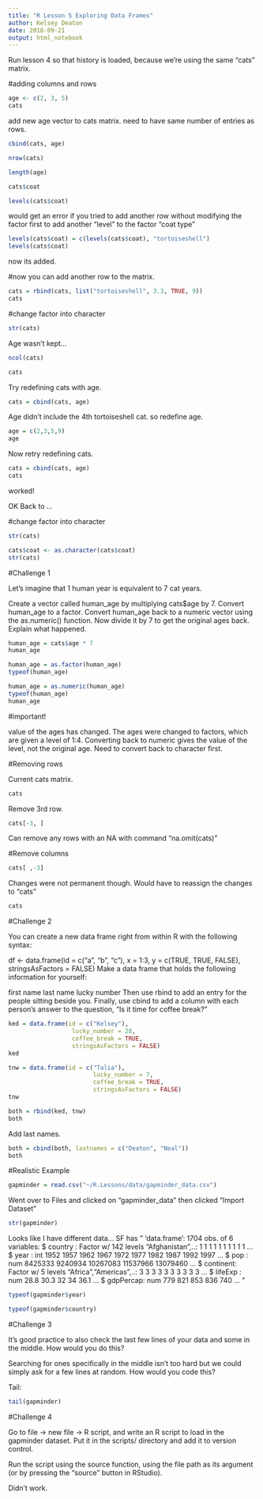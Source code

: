 ```yaml
---
title: "R Lesson 5 Exploring Data Frames"
author: Kelsey Deaton
date: 2018-09-21
output: html_notebook
---
```


Run lesson 4 so that history is loaded, because we're using the same "cats" matrix. 

#adding columns and rows

```r
age <- c(2, 3, 5)
cats
```

add new age vector to cats matrix. need to have same number of entries as rows.

```r
cbind(cats, age)
```

```r
nrow(cats)

length(age)
```

```r
cats$coat
```

```r
levels(cats$coat)
```

would get an error if you tried to add another row without modifying the factor first
to add another "level" to the factor "coat type" 

```r
levels(cats$coat) = c(levels(cats$coat), "tortoiseshell")
levels(cats$coat)
```

now its added. 

#now you can add another row to the matrix. 

```r
cats = rbind(cats, list("tortoiseshell", 3.3, TRUE, 9))
cats
```

#change factor into character

```r
str(cats)
```

Age wasn't kept...

```r
ncol(cats)
```

```r
cats
```

Try redefining cats with age. 

```r
cats = cbind(cats, age)
```

Age didn't include the 4th tortoiseshell cat. so redefine age. 

```r
age = c(2,3,5,9)
age
```

Now retry redefining cats. 

```r
cats = cbind(cats, age)
cats
```

worked!

OK Back to ...

#change factor into character

```r
str(cats)
```

```r
cats$coat <- as.character(cats$coat)
str(cats)
```

#Challenge 1

Let’s imagine that 1 human year is equivalent to 7 cat years.

Create a vector called human_age by multiplying cats$age by 7.
Convert human_age to a factor.
Convert human_age back to a numeric vector using the as.numeric() function. Now divide it by 7 to get the original ages back. Explain what happened.


```r
human_age = cats$age * 7
human_age
```

```r
human_age = as.factor(human_age)
typeof(human_age)
```

```r
human_age = as.numeric(human_age)
typeof(human_age)
human_age
```

#important!

value of the ages has changed. The ages were changed to factors, which are given a level of 1:4. Converting back to numeric gives the value of the level, not the original age. Need to convert back to character first. 

#Removing rows

Current cats matrix. 

```r
cats
```

Remove 3rd row. 

```r
cats[-3, ]
```

Can remove any rows with an NA with command "na.omit(cats)"

#Remove columns

```r
cats[ ,-3]
```

Changes were not permanent though. Would have to reassign the changes to "cats"

```r
cats
```


#Challenge 2

You can create a new data frame right from within R with the following syntax:

df <- data.frame(id = c("a", "b", "c"),
                 x = 1:3,
                 y = c(TRUE, TRUE, FALSE),
                 stringsAsFactors = FALSE)
Make a data frame that holds the following information for yourself:

first name
last name
lucky number
Then use rbind to add an entry for the people sitting beside you. Finally, use cbind to add a column with each person’s answer to the question, “Is it time for coffee break?”


```r
ked = data.frame(id = c("Kelsey"),
                  lucky_number = 28,
                  coffee_break = TRUE,
                  stringsAsFactors = FALSE)
ked
```

```r
tnw = data.frame(id = c("Talia"),
                        lucky_number = 7,
                        coffee_break = TRUE, 
                        stringsAsFactors = FALSE)
tnw
```

```r
both = rbind(ked, tnw)
both
```

Add last names.

```r
both = cbind(both, lastnames = c("Deaton", "Neal"))
both
```

#Realistic Example

```r
gapminder = read.csv("~/R.Lessons/data/gapminder_data.csv")
```

Went over to Files and clicked on "gapminder_data" then clicked "Import Dataset"

```r
str(gapminder)
```

Looks like I have different data... SF has "
'data.frame':	1704 obs. of  6 variables:
 $ country  : Factor w/ 142 levels "Afghanistan",..: 1 1 1 1 1 1 1 1 1 1 ...
 $ year     : int  1952 1957 1962 1967 1972 1977 1982 1987 1992 1997 ...
 $ pop      : num  8425333 9240934 10267083 11537966 13079460 ...
 $ continent: Factor w/ 5 levels "Africa","Americas",..: 3 3 3 3 3 3 3 3 3 3 ...
 $ lifeExp  : num  28.8 30.3 32 34 36.1 ...
 $ gdpPercap: num  779 821 853 836 740 ...
  "
  
```r
typeof(gapminder$year)
```

```r
typeof(gapminder$country)
```

#Challenge 3

It’s good practice to also check the last few lines of your data and some in the middle. How would you do this?

Searching for ones specifically in the middle isn’t too hard but we could simply ask for a few lines at random. How would you code this?

Tail:
```r
tail(gapminder)
```

#Challenge 4

Go to file -> new file -> R script, and write an R script to load in the gapminder dataset. Put it in the scripts/ directory and add it to version control.

Run the script using the source function, using the file path as its argument (or by pressing the “source” button in RStudio).

Didn't work.


